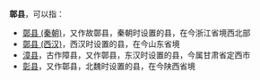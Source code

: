 '''鄣县'''，可以指：
*[[鄣县_(秦朝)|鄣县 (秦朝)]]，又作故鄣县，秦朝时设置的县，在今浙江省境西北部
*[[鄣县_(西汉)|鄣县 (西汉)]]，西汉时设置的县，在今山东省境
*[[漳县|漳县]]，古作障县，又作鄣县，东汉时设置的县，今属甘肃省定西市
*[[彰县|彰县]]，又作鄣县，北魏时设置的县，在今陕西省境

{{Disambig|D|Cat=二字中国县名消歧义}}